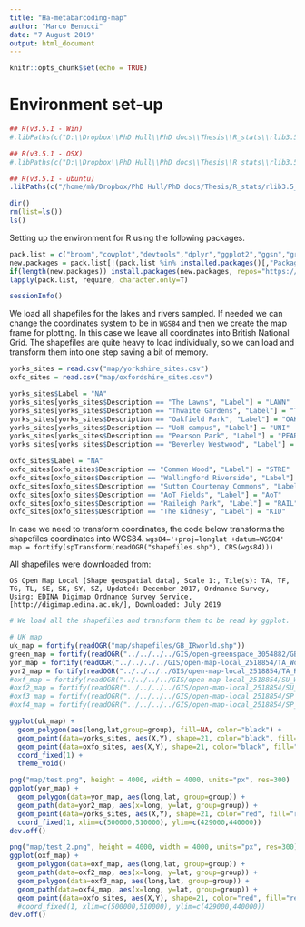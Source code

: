 ```yaml
---
title: "Ha-metabarcoding-map"
author: "Marco Benucci"
date: "7 August 2019"
output: html_document
---
```

```r
knitr::opts_chunk$set(echo = TRUE)
```

# Environment set-up

```r
## R(v3.5.1 - Win)
#.libPaths(c("D:\\Dropbox\\PhD Hull\\PhD docs\\Thesis\\R_stats\\rlib3.5_win", .libPaths("D:\\Dropbox\\PhD Hull\\PhD docs\\Thesis\\R_stats\\rlib3.5_win")))

## R(v3.5.1 - OSX)
#.libPaths(c("D:\\Dropbox\\PhD Hull\\PhD docs\\Thesis\\R_stats\\rlib3.5_osx", .libPaths("D:\\Dropbox\\PhD Hull\\PhD docs\\Thesis\\R_stats\\rlib3.5_osx")))

## R(v3.5.1 - ubuntu)
.libPaths(c("/home/mb/Dropbox/PhD Hull/PhD docs/Thesis/R_stats/rlib3.5_unix", .libPaths("/home/mb/Dropbox/PhD\ Hull/PhD\ docs/Thesis/R_stats/rlib3.5_unix")))
```

```r
dir()
rm(list=ls())
ls()
```

Setting up the environment for R using the following packages.

```r
pack.list = c("broom","cowplot","devtools","dplyr","ggplot2","ggsn","gridExtra","leaflet","maps","maptools","mapview","raster","RColorBrewer","rgdal","rgeos","rworldmap","tmap")
new.packages = pack.list[!(pack.list %in% installed.packages()[,"Package"])]
if(length(new.packages)) install.packages(new.packages, repos="https://cran.rstudio.com")
lapply(pack.list, require, character.only=T)
```

```r
sessionInfo()
```

We load all shapefiles for the lakes and rivers sampled. If needed we can change the coordinates system to be in `WGS84` and then we create the map frame for plotting. In this case we leave all coordinates into British National Grid. The shapefiles are quite heavy to load individually, so we can load and transform them into one step saving a bit of memory.

```r
yorks_sites = read.csv("map/yorkshire_sites.csv") 
oxfo_sites = read.csv("map/oxfordshire_sites.csv")
```

```r
yorks_sites$Label = "NA"
yorks_sites[yorks_sites$Description == "The Lawns", "Label"] = "LAWN"
yorks_sites[yorks_sites$Description == "Thwaite Gardens", "Label"] = "THWA"
yorks_sites[yorks_sites$Description == "Oakfield Park", "Label"] = "OAK"
yorks_sites[yorks_sites$Description == "UoH campus", "Label"] = "UNI"
yorks_sites[yorks_sites$Description == "Pearson Park", "Label"] = "PEAR"
yorks_sites[yorks_sites$Description == "Beverley Westwood", "Label"] = "BEV"

oxfo_sites$Label = "NA"
oxfo_sites[oxfo_sites$Description == "Common Wood", "Label"] = "STRE"
oxfo_sites[oxfo_sites$Description == "Wallingford Riverside", "Label"] = "WALL"
oxfo_sites[oxfo_sites$Description == "Sutton Courtenay Commons", "Label"] = "SUTT"
oxfo_sites[oxfo_sites$Description == "AoT Fields", "Label"] = "AoT"
oxfo_sites[oxfo_sites$Description == "Raileigh Park", "Label"] = "RAIL"
oxfo_sites[oxfo_sites$Description == "The Kidnesy", "Label"] = "KID"
```

In case we need to transform coordinates, the code below transforms the shapefiles coordinates into WGS84.
`wgs84='+proj=longlat +datum=WGS84'`
`map = fortify(spTransform(readOGR("shapefiles.shp"), CRS(wgs84)))`

All shapefiles were downloaded from:

`OS Open Map Local [Shape geospatial data], Scale 1:, Tile(s): TA, TF, TG, TL, SE, SK, SY, SZ, Updated: December 2017, Ordnance Survey, Using: EDINA Digimap Ordnance Survey Service, [http://digimap.edina.ac.uk/], Downloaded: July 2019`

```r
# We load all the shapefiles and transform them to be read by ggplot.

# UK map
uk_map = fortify(readOGR("map/shapefiles/GB_IRworld.shp"))
green_map = fortify(readOGR("../../../../GIS/open-greenspace_3054882/GB_GreenspaceSite.shp"))
yor_map = fortify(readOGR("../../../../GIS/open-map-local_2518854/TA_Woodland.shp"))
yor2_map = fortify(readOGR("../../../../GIS/open-map-local_2518854/TA_Road.shp"))
#oxf_map = fortify(readOGR("../../../../GIS/open-map-local_2518854/SU_Woodland.shp"))
#oxf2_map = fortify(readOGR("../../../../GIS/open-map-local_2518854/SU_Road.shp"))
#oxf3_map = fortify(readOGR("../../../../GIS/open-map-local_2518854/SP_Woodland.shp"))
#oxf4_map = fortify(readOGR("../../../../GIS/open-map-local_2518854/SP_Road.shp"))
```

```r
ggplot(uk_map) +
  geom_polygon(aes(long,lat,group=group), fill=NA, color="black") +
  geom_point(data=yorks_sites, aes(X,Y), shape=21, color="black", fill="black") +
  geom_point(data=oxfo_sites, aes(X,Y), shape=21, color="black", fill="black") +
  coord_fixed(1) +
  theme_void()

png("map/test.png", height = 4000, width = 4000, units="px", res=300)
ggplot(yor_map) +
  geom_polygon(data=yor_map, aes(long,lat, group=group)) +
  geom_path(data=yor2_map, aes(x=long, y=lat, group=group)) +
  geom_point(data=yorks_sites, aes(X,Y), shape=21, color="red", fill="red") +
  coord_fixed(1, xlim=c(500000,510000), ylim=c(429000,440000))
dev.off()

png("map/test_2.png", height = 4000, width = 4000, units="px", res=300)
ggplot(oxf_map) +
  geom_polygon(data=oxf_map, aes(long,lat, group=group)) +
  geom_path(data=oxf2_map, aes(x=long, y=lat, group=group)) +
  geom_polygon(data=oxf3_map, aes(long,lat, group=group)) +
  geom_path(data=oxf4_map, aes(x=long, y=lat, group=group)) +
  geom_point(data=oxfo_sites, aes(X,Y), shape=21, color="red", fill="red") #+
  #coord_fixed(1, xlim=c(500000,510000), ylim=c(429000,440000))
dev.off()
```

